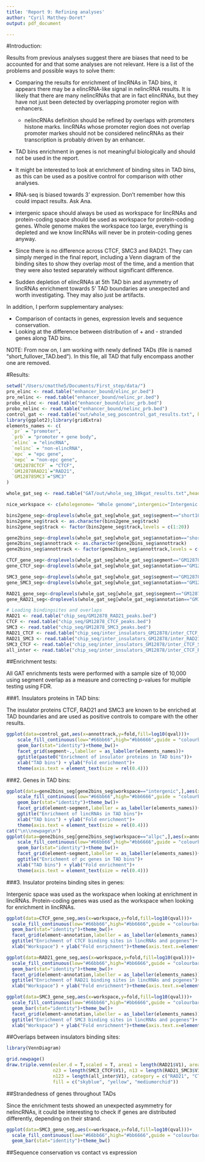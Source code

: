 ```yaml
---
title: 'Report 9: Refining analyses'
author: "Cyril Matthey-Doret"
output: pdf_document

---
```


#Introduction:

Results from previous analyses suggest there are biases that need to be accounted for and that some analyses are not relevant.
Here is a list of the problems and possible ways to solve them:

  * Comparing the results for enrichment of lincRNAs in TAD bins, it appears there may be a elincRNA-like signal in nelincRNA results. It is likely that there are many nelincRNAs that are in fact elincRNAs, but they have not just been detected by overlapping promoter region with enhancers.
    + nelincRNAs definition should be refined by overlaps with promoters histone marks. lincRNAs whose promoter region does not overlap promoter markes should not be considered nelincRNAs as their transcription is probably driven by an enhancer.
  
  * TAD bins enrichment in genes is not meaningful biologically and should not be used in the report.
  
  * It might be interested to look at enrichment of binding sites in TAD bins, as this can be used as a positive control for comparison with other analyses.
  
  * RNA-seq is biased towards 3' expression. Don't remember how this could impact results. Ask Ana.
  
  * intergenic space should always be used as workspace for lincRNAs and protein-coding space should be used as workspace for protein-coding genes. Whole genome makes the workspace too large, everything is depleted and we know lincRNAs will never be in protein-coding genes anyway.
  
  * Since there is no difference across CTCF, SMC3 and RAD21. They can simply merged in the final report, including a Venn diagram of the binding sites to show they overlap most of the time, and a mention that they were also tested separately without significant difference.
  
  * Sudden depletion of elincRNAs at 5th TAD bin and asymmetry of lincRNAs enrichment towards 5' TAD boundaries are unexpected and worth investigating. They may also just be artifacts.
  
In addition, I perform supplementary analyses:

  * Comparison of contacts in genes, expression levels and sequence conservation.
  * Looking at the difference between distribution of + and - stranded genes along TAD bins.
  
NOTE: From now on, I am working with newly defined TADs (file is named "short_fullover_TAD.bed"). In this file, all TAD that fully encompass another one are removed.

#Results: 

```r
setwd("/Users/cmatthe5/Documents/First_step/data/")
pro_elinc <- read.table("enhancer_bound/elinc_pr.bed")
pro_nelinc <- read.table("enhancer_bound/nelinc_pr.bed")
probo_elinc <- read.table("enhancer_bound/elinc_prb.bed")
probo_nelinc <- read.table("enhancer_bound/nelinc_prb.bed")
control_gat <- read.table("out/whole_seg_poscontrol_gat_results.txt", header=T)
library(ggplot2);library(gridExtra)
elements_names <- c(
  `pr` = "promoter",
  `prb` = "promoter + gene body",
  `elinc` = "elincRNA",
  `nelinc` = "non-elincRNA",
  `epc` = "epc gene",
  `nepc` = "non-epc gene",
  `GM12878CTCF` = "CTCF",
  `GM12878RAD21`="RAD21",
  `GM12878SMC3`="SMC3"
)

whole_gat_seg <- read.table("GAT/out/whole_seg_10kgat_results.txt",header=T)

nice_workspace <- c(wholegenome= "Whole genome",intergenic="Intergenic space",allpc="Protein-coding space", lincRNA="Expressed lincRNAs space")

bins2gene_seg<-droplevels(whole_gat_seg[whole_gat_seg$segment=="short10bins",])
bins2gene_seg$track <- as.character(bins2gene_seg$track)
bins2gene_seg$track <- factor(bins2gene_seg$track,levels = c(1:20))

gene2bins_seg<-droplevels(whole_gat_seg[whole_gat_seg$annotation=="short10bins",])
gene2bins_seg$annottrack <- as.character(gene2bins_seg$annottrack)
gene2bins_seg$annottrack <- factor(gene2bins_seg$annottrack,levels = c(1:20))

CTCF_gene_seg<-droplevels(whole_gat_seg[whole_gat_seg$segment=="GM12878CTCF",])
gene_CTCF_seg<-droplevels(whole_gat_seg[whole_gat_seg$annotation=="GM12878CTCF",])

SMC3_gene_seg<-droplevels(whole_gat_seg[whole_gat_seg$segment=="GM12878SMC3",])
gene_SMC3_seg<-droplevels(whole_gat_seg[whole_gat_seg$annotation=="GM12878SMC3",])

RAD21_gene_seg<-droplevels(whole_gat_seg[whole_gat_seg$segment=="GM12878RAD21",])
gene_RAD21_seg<-droplevels(whole_gat_seg[whole_gat_seg$annotation=="GM12878RAD21",])

# Loading bindingsites and overlaps
RAD21 <- read.table("chip_seq/GM12878_RAD21_peaks.bed")
CTCF <- read.table("chip_seq/GM12878_CTCF_peaks.bed")
SMC3 <- read.table("chip_seq/GM12878_SMC3_peaks.bed")
RAD21_CTCF <- read.table("chip_seq/inter_insulators_GM12878/inter_CTCF_RAD21.bed")
RAD21_SMC3 <- read.table("chip_seq/inter_insulators_GM12878/inter_RAD21_SMC3.bed")
SMC3_CTCF <- read.table("chip_seq/inter_insulators_GM12878/inter_CTCF_SMC3.bed")
all_inter <- read.table("chip_seq/inter_insulators_GM12878/inter_CTCF_RAD21_SMC3.bed")

```

##Enrichment tests:

All GAT enrichments tests were performed with a sample size of 10,000 using segment overlap as a measure and correcting p-values for multiple testing using FDR.

###1. Insulators proteins in TAD bins:

The insulator proteins CTCF, RAD21 and SMC3 are known to be enriched at TAD boundaries and are used as positive controls to compare with the other results.

```r
ggplot(data=control_gat,aes(x=annottrack,y=fold,fill=log10(qval)))+
    scale_fill_continuous(low="#66bb66",high="#bb6666",guide = "colourbar",name= "Log10\nq-value")+
    geom_bar(stat="identity")+theme_bw()+
    facet_grid(segment~.,labeller = as_labeller(elements_names))+
    ggtitle(paste0("Enrichment of insulator proteins in TAD bins"))+
    xlab("TAD bins") + ylab("Fold enrichment")+
    theme(axis.text = element_text(size = rel(0.4)))

```

###2. Genes in TAD bins:

```r
ggplot(data=gene2bins_seg[gene2bins_seg$workspace=="intergenic",],aes(x=annottrack,y=fold,fill=log10(qval)))+
    scale_fill_continuous(low="#66bb66",high="#bb6666",guide = "colourbar",name= "Log10\nq-value")+
    geom_bar(stat="identity")+theme_bw()+
    facet_grid(element~segment,labeller = as_labeller(elements_names))+
    ggtitle("Enrichment of lincRNAs in TAD bins")+
    xlab("TAD bins") + ylab("Fold enrichment")+
    theme(axis.text = element_text(size = rel(0.4)))
cat("\n\\newpage\n")
ggplot(data=gene2bins_seg[gene2bins_seg$workspace=="allpc",],aes(x=annottrack,y=fold,fill=log10(qval)))+
    scale_fill_continuous(low="#66bb66",high="#bb6666",guide = "colourbar",name= "Log10\nq-value")+
    geom_bar(stat="identity")+theme_bw()+
    facet_grid(element~segment,labeller = as_labeller(elements_names))+
    ggtitle("Enrichment of pc genes in TAD bins")+
    xlab("TAD bins") + ylab("Fold enrichment")+
    theme(axis.text = element_text(size = rel(0.4)))

```

###3. Insulator proteins binding sites in genes:

Intergenic space was used as the workspace when looking at enrichment in lincRNAs. Protein-coding genes was used as the workspace when looking for enrichment in lincRNAs.

```r
ggplot(data=CTCF_gene_seg,aes(x=workspace,y=fold,fill=log10(qval)))+
  scale_fill_continuous(low="#66bb66",high="#bb6666",guide = "colourbar",name= "Log10 q-value")+
  geom_bar(stat="identity")+theme_bw()+
  facet_grid(element~annotation,labeller = as_labeller(elements_names))+
  ggtitle("Enrichment of CTCF binding sites in lincRNAs and pcgenes")+
  xlab("Workspace") + ylab("Fold enrichment")+theme(axis.text.x=element_text(angle = -90, hjust = 0))

ggplot(data=RAD21_gene_seg,aes(x=workspace,y=fold,fill=log10(qval)))+
  scale_fill_continuous(low="#66bb66",high="#bb6666",guide = "colourbar",name= "Log10 q-value")+
  geom_bar(stat="identity")+theme_bw()+
  facet_grid(element~annotation,labeller = as_labeller(elements_names))+
  ggtitle("Enrichment of RAD21 binding sites in lincRNAs and pcgenes")+
  xlab("Workspace") + ylab("Fold enrichment")+theme(axis.text.x=element_text(angle = -90, hjust = 0))

ggplot(data=SMC3_gene_seg,aes(x=workspace,y=fold,fill=log10(qval)))+
  scale_fill_continuous(low="#66bb66",high="#bb6666",guide = "colourbar",name= "Log10 q-value")+
  geom_bar(stat="identity")+theme_bw()+
  facet_grid(element~annotation,labeller = as_labeller(elements_names))+
  ggtitle("Enrichment of SMC3 binding sites in lincRNAs and pcgenes")+
  xlab("Workspace") + ylab("Fold enrichment")+theme(axis.text.x=element_text(angle = -90, hjust = 0))

```

##Overlaps between insulators binding sites:

```r
library(VennDiagram)

grid.newpage()
draw.triple.venn(euler.d = T,scaled = T, area1 = length(RAD21$V1), area2 = length(CTCF$V1), area3 = length(SMC3$V1), n12 = length(RAD21_CTCF$V1), 
                 n23 = length(SMC3_CTCF$V1), n13 = length(RAD21_SMC3$V1), 
                 n123 = length(all_inter$V1), category = c("RAD21", "CTCF", "SMC3"), lty = "blank", 
                 fill = c("skyblue", "yellow", "mediumorchid"))
```

##Strandedness of genes throughout TADs

Since the enrichment tests showed an unexpected asymmetry for nelincRNAs, it could be interesting to check if genes are distributed differently, depending on their strand.

```r
ggplot(data=SMC3_gene_seg,aes(x=workspace,y=fold,fill=log10(qval)))+
  scale_fill_continuous(low="#66bb66",high="#bb6666",guide = "colourbar",name= "Log10 q-value")+
  geom_bar(stat="identity")+theme_bw()

```

##Sequence conservation vs contact vs expression

```r

```